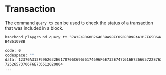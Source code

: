 # Transaction

The command `query tx` can be used to check the status of a transaction that was included in a block.

```sh
hanchond playground query tx 37A2F48060D264039A98FC89083B98AA1DFF65D64A15C936147C17A
B4B61098B

code: 0
codespace: ""
data: 12370A312F6962632E6170706C69636174696F6E732E7472616E736665722E76312E4D73675472616E736665
72526573706F6E736512020804
...
```
